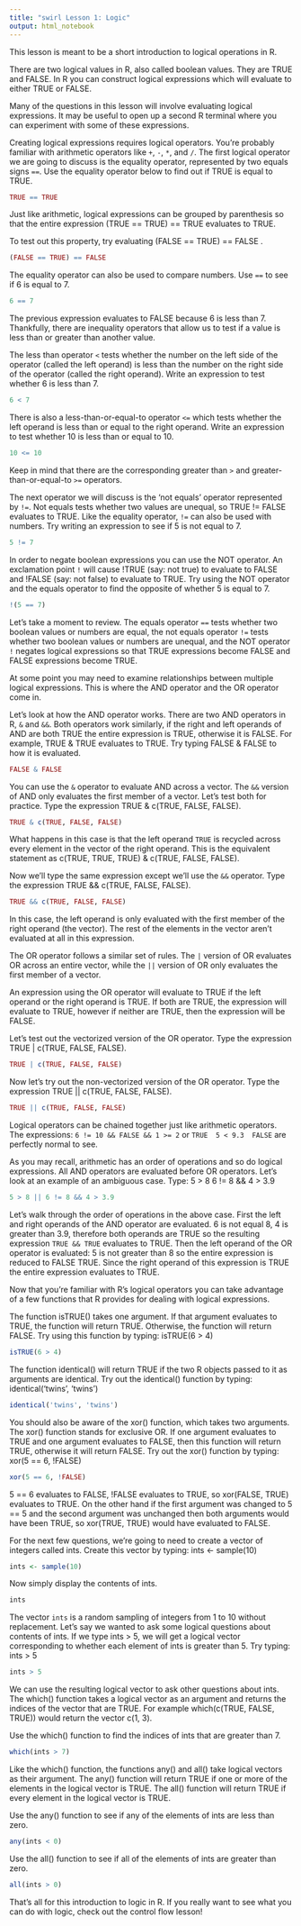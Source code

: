 ```yaml
---
title: "swirl Lesson 1: Logic"
output: html_notebook
---
```


This lesson is meant to be a short introduction to logical operations in R.

There are two logical values in R, also called boolean values. They are TRUE and FALSE. In R you can construct logical expressions which will evaluate to either TRUE or FALSE.

Many of the questions in this lesson will involve evaluating logical expressions. It may be useful to open up a second R terminal where you can experiment with some of these expressions.

Creating logical expressions requires logical operators. You're probably familiar with arithmetic operators like `+`, `-`, `*`, and `/`. The first logical operator we are going to discuss is the equality operator, represented by two equals signs `==`. Use the equality operator below to find out if TRUE is equal to TRUE.

```r
TRUE == TRUE
```

Just like arithmetic, logical expressions can be grouped by parenthesis so that the entire expression (TRUE == TRUE) == TRUE evaluates to TRUE.

To test out this property, try evaluating (FALSE == TRUE) == FALSE .

```r
(FALSE == TRUE) == FALSE
```

The equality operator can also be used to compare numbers. Use `==` to see if 6 is equal to 7.

```r
6 == 7
```

The previous expression evaluates to FALSE because 6 is less than 7. Thankfully, there are inequality operators that allow us to test if a value is less than or greater than another value.

The less than operator `<` tests whether the number on the left side of the operator (called the left operand) is less than the number on the right side of the operator (called the right operand). Write an expression to test whether 6 is less than 7.

```r
6 < 7
```

There is also a less-than-or-equal-to operator `<=` which tests whether the left operand is less than or equal to the right operand. Write an expression to test whether 10 is less than or equal to 10.

```r
10 <= 10
```

Keep in mind that there are the corresponding greater than `>` and greater-than-or-equal-to `>=` operators.

The next operator we will discuss is the 'not equals' operator represented by `!=`. Not equals tests whether two values are unequal, so TRUE != FALSE evaluates to TRUE. Like the equality operator, `!=` can also be used with numbers. Try writing an expression to see if 5 is not equal to 7.

```r
5 != 7
```

In order to negate boolean expressions you can use the NOT operator. An exclamation point `!` will cause !TRUE (say: not true) to evaluate to FALSE and !FALSE (say: not false) to evaluate to TRUE. Try using the NOT operator and the equals operator to find the opposite of whether 5 is equal to 7.

```r
!(5 == 7)
```

Let's take a moment to review. The equals operator `==` tests whether two boolean values or numbers are equal, the not equals operator `!=` tests whether two boolean values or numbers are unequal, and the NOT operator `!` negates logical expressions so that TRUE expressions become FALSE and FALSE expressions become TRUE.

At some point you may need to examine relationships between multiple logical expressions. This is where the AND operator and the OR operator come in.

Let's look at how the AND operator works. There are two AND operators in R, `&` and `&&`. Both operators work similarly, if the right and left operands of AND are both TRUE the entire expression is TRUE, otherwise it is FALSE. For example, TRUE & TRUE evaluates to TRUE. Try typing FALSE & FALSE to how it is evaluated.

```r
FALSE & FALSE
```

You can use the `&` operator to evaluate AND across a vector. The `&&` version of AND only evaluates the first member of a vector. Let's test both for practice. Type the expression TRUE & c(TRUE, FALSE, FALSE).

```r
TRUE & c(TRUE, FALSE, FALSE)
```

What happens in this case is that the left operand `TRUE` is recycled across every element in the vector of the right operand. This is the equivalent statement as c(TRUE, TRUE, TRUE) & c(TRUE, FALSE, FALSE).

Now we'll type the same expression except we'll use the `&&` operator. Type the expression TRUE && c(TRUE, FALSE, FALSE).

```r
TRUE && c(TRUE, FALSE, FALSE)
```

In this case, the left operand is only evaluated with the first member of the right operand (the vector). The rest of the elements in the vector aren't evaluated at all in this expression.

The OR operator follows a similar set of rules. The `|` version of OR evaluates OR across an entire vector, while the `||` version of OR only evaluates the first member of a vector.

An expression using the OR operator will evaluate to TRUE if the left operand or the right operand is TRUE. If both are TRUE, the expression will evaluate to TRUE, however if neither are TRUE, then the expression will be FALSE.

Let's test out the vectorized version of the OR operator. Type the expression TRUE | c(TRUE, FALSE, FALSE).

```r
TRUE | c(TRUE, FALSE, FALSE)
```

Now let's try out the non-vectorized version of the OR operator. Type the expression TRUE || c(TRUE, FALSE, FALSE).

```r
TRUE || c(TRUE, FALSE, FALSE)
```

Logical operators can be chained together just like arithmetic operators. The expressions: `6 != 10 && FALSE && 1 >= 2` or `TRUE  5 < 9.3  FALSE` are perfectly normal to see.

As you may recall, arithmetic has an order of operations and so do logical expressions. All AND operators are evaluated before OR operators. Let's look at an example of an ambiguous case. Type: 5 > 8  6 != 8 && 4 > 3.9

```r
5 > 8 || 6 != 8 && 4 > 3.9
```

Let's walk through the order of operations in the above case. First the left and right operands of the AND operator are evaluated. 6 is not equal 8, 4 is greater than 3.9, therefore both operands are TRUE so the resulting expression `TRUE && TRUE` evaluates to TRUE. Then the left operand of the OR operator is evaluated: 5 is not greater than 8 so the entire expression is reduced to FALSE  TRUE. Since the right operand of this expression is TRUE the entire expression evaluates to TRUE.

Now that you're familiar with R's logical operators you can take advantage of a few functions that R provides for dealing with logical expressions.

The function isTRUE() takes one argument. If that argument evaluates to TRUE, the function will return TRUE. Otherwise, the function will return FALSE. Try using this function by typing: isTRUE(6 > 4)

```r
isTRUE(6 > 4)
```

The function identical() will return TRUE if the two R objects passed to it as arguments are identical. Try out the identical() function by typing: identical('twins', 'twins')

```r
identical('twins', 'twins')
```

You should also be aware of the xor() function, which takes two arguments. The xor() function stands for exclusive OR. If one argument evaluates to TRUE and one argument evaluates to FALSE, then this function will return TRUE, otherwise it will return FALSE. Try out the xor() function by typing: xor(5 == 6, !FALSE)

```r
xor(5 == 6, !FALSE)
```

5 == 6 evaluates to FALSE, !FALSE evaluates to TRUE, so xor(FALSE, TRUE) evaluates to TRUE. On the other hand if the first argument was changed to 5 == 5 and the second argument was unchanged then both arguments would have been TRUE, so xor(TRUE, TRUE) would have evaluated to FALSE.

For the next few questions, we're going to need to create a vector of integers called ints. Create this vector by typing: ints <- sample(10)

```r
ints <- sample(10)
```

Now simply display the contents of ints.

```r
ints
```

The vector `ints` is a random sampling of integers from 1 to 10 without replacement. Let's say we wanted to ask some logical questions about contents of ints. If we type ints > 5, we will get a logical vector corresponding to whether each element of ints is greater than 5. Try typing: ints > 5

```r
ints > 5
```

We can use the resulting logical vector to ask other questions about ints. The which() function takes a logical vector as an argument and returns the indices of the vector that are TRUE. For example which(c(TRUE, FALSE, TRUE)) would return the vector c(1, 3).

Use the which() function to find the indices of ints that are greater than 7.

```r
which(ints > 7)
```

Like the which() function, the functions any() and all() take logical vectors as their argument. The any() function will return TRUE if one or more of the elements in the logical vector is TRUE. The all() function will return TRUE if every element in the logical vector is TRUE.

Use the any() function to see if any of the elements of ints are less than zero.

```r
any(ints < 0)
```

Use the all() function to see if all of the elements of ints are greater than zero.

```r
all(ints > 0)
```

That's all for this introduction to logic in R. If you really want to see what you can do with logic, check out the control flow lesson!